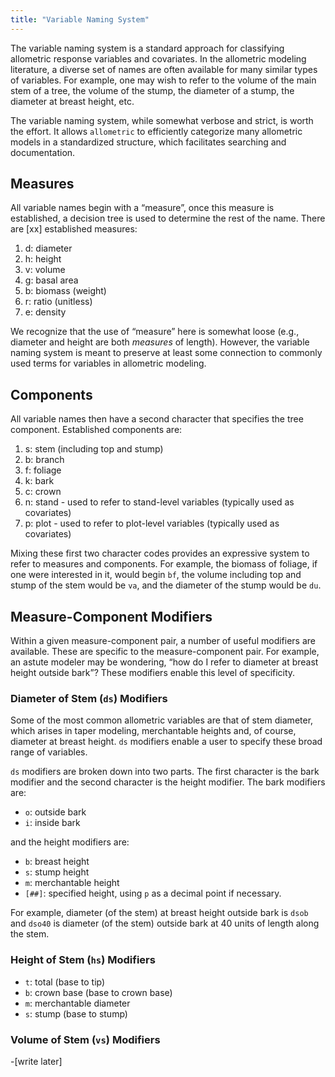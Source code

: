 ```yaml
---
title: "Variable Naming System"
---
```


The variable naming system is a standard approach for classifying allometric
response variables and covariates. In the allometric modeling literature, 
a diverse set of names are often available for many similar types of variables.
For example, one may wish to refer to the volume of the main stem of a tree, 
the volume of the stump, the diameter of a stump, the diameter at breast height,
etc.

The variable naming system, while somewhat verbose and strict, is worth the 
effort. It allows `allometric` to efficiently categorize many allometric models
in a standardized structure, which facilitates searching and documentation.

## Measures

All variable names begin with a "measure", once this measure is established, a 
decision tree is used to determine the rest of the name. There are [xx] 
established measures:

1. d: diameter
2. h: height
3. v: volume
4. g: basal area
5. b: biomass (weight)
6. r: ratio (unitless)
7. e: density

We recognize that the use of "measure" here is somewhat loose (e.g., diameter
and height are both _measures_ of length). However, the variable naming system
is meant to preserve at least some connection to commonly used terms for 
variables in allometric modeling.

## Components

All variable names then have a second character that specifies the tree 
component. Established components are:

1. s: stem (including top and stump)
2. b: branch
3. f: foliage
4. k: bark
5. c: crown
6. n: stand - used to refer to stand-level variables (typically used as covariates)
7. p: plot - used to refer to plot-level variables (typically used as covariates)

Mixing these first two character codes provides an expressive system to refer to 
measures and components. For example, the biomass of foliage, if one were 
interested in it, would begin `bf`, the volume including top and stump of the
stem would be `va`, and the diameter of the stump would be `du`.

## Measure-Component Modifiers

Within a given measure-component pair, a number of useful modifiers are 
available. These are specific to the measure-component pair. For example, an
astute modeler may be wondering, "how do I refer to diameter at breast height
outside bark"? These modifiers enable this level of specificity. 

### Diameter of Stem (`ds`) Modifiers

Some of the most common allometric variables are that of stem diameter, which
arises in taper modeling, merchantable heights and, of course, diameter at 
breast height. `ds` modifiers enable a user to specify these broad range of 
variables.

`ds` modifiers are broken down into two parts. The first character is the 
bark modifier and the second character is the height modifier. The bark 
modifiers are:

- `o`: outside bark
- `i`: inside bark

and the height modifiers are:

- `b`: breast height
- `s`: stump height
- `m`: merchantable height
- `[##]`: specified height, using `p` as a decimal point if necessary. 

For example, diameter (of the stem) at breast height outside bark is `dsob` and
`dso40` is diameter (of the stem) outside bark at 40 units of length along the
stem.

### Height of Stem (`hs`) Modifiers

- `t`: total (base to tip)
- `b`: crown base (base to crown base)
- `m`: merchantable diameter
- `s`: stump (base to stump)

### Volume of Stem (`vs`) Modifiers

-[write later]

